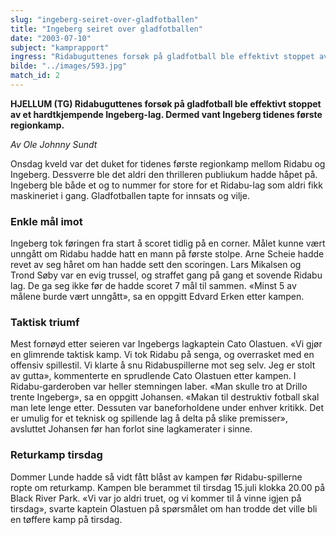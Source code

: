 ```yaml
---
slug: "ingeberg-seiret-over-gladfotballen"
title: "Ingeberg seiret over gladfotballen"
date: "2003-07-10"
subject: "kamprapport"
ingress: "Ridabuguttenes forsøk på gladfotball ble effektivt stoppet av et hardtkjempende Ingeberg-lag. Dermed vant Ingeberg tidenes første regionkamp."
bilde: "../images/593.jpg"
match_id: 2
---
```



**HJELLUM (TG) Ridabuguttenes forsøk på gladfotball ble effektivt stoppet av et hardtkjempende Ingeberg-lag. Dermed vant Ingeberg tidenes første regionkamp.**

*Av Ole Johnny Sundt*

Onsdag kveld var det duket for tidenes første regionkamp mellom Ridabu og Ingeberg. Dessverre ble det aldri den thrilleren publiukum hadde håpet på. Ingeberg ble både et og to nummer for store for et Ridabu-lag som aldri fikk maskineriet i gang. Gladfotballen tapte for innsats og vilje.

### Enkle mål imot

Ingeberg tok føringen fra start å scoret tidlig på en corner. Målet kunne vært unngått om Ridabu hadde hatt en mann på første stolpe. Arne Scheie hadde revet av seg håret om han hadde sett den scoringen. Lars Mikalsen og Trond Søby var en evig trussel, og straffet gang på gang et sovende Ridabu lag. De ga seg ikke før de hadde scoret 7 mål til sammen. «Minst 5 av målene burde vært unngått», sa en oppgitt Edvard Erken etter kampen.

### Taktisk triumf

Mest fornøyd etter seieren var Ingebergs lagkaptein Cato Olastuen. «Vi gjør en glimrende taktisk kamp. Vi tok Ridabu på senga, og overrasket med en offensiv spillestil. Vi klarte å snu Ridabuspillerne mot seg selv. Jeg er stolt av gutta», kommenterte en sprudlende Cato Olastuen etter kampen. I Ridabu-garderoben var heller stemningen laber. «Man skulle tro at Drillo trente Ingeberg», sa en oppgitt Johansen. «Makan til destruktiv fotball skal man lete lenge etter. Dessuten var baneforholdene under enhver kritikk. Det er umulig for et teknisk og spillende lag å delta på slike premisser», avsluttet Johansen før han forlot sine lagkamerater i sinne.

### Returkamp tirsdag

Dommer Lunde hadde så vidt fått blåst av kampen før Ridabu-spillerne ropte om returkamp. Kampen ble berammet til tirsdag 15.juli klokka 20.00 på Black River Park. «Vi var jo aldri truet, og vi kommer til å vinne igjen på tirsdag», svarte kaptein Olastuen på spørsmålet om han trodde det ville bli en tøffere kamp på tirsdag.

